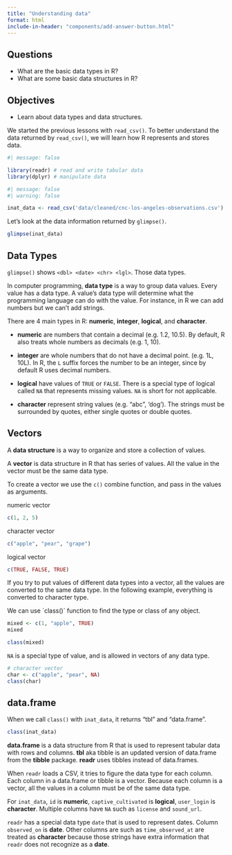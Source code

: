 ```yaml
---
title: "Understanding data"
format: html
include-in-header: "components/add-answer-button.html"
---
```


::: summary
## Questions

-   What are the basic data types in R?
-   What are some basic data structures in R?

## Objectives

-   Learn about data types and data structures.
:::

We started the previous lessons with `read_csv()`. To better understand the data returned by `read_csv()`, we will learn how R represents and stores data.

```r
#| message: false

library(readr) # read and write tabular data
library(dplyr) # manipulate data
```

```r
#| message: false
#| warning: false

inat_data <- read_csv('data/cleaned/cnc-los-angeles-observations.csv')

```

Let's look at the data information returned by `glimpse()`.

```r
glimpse(inat_data)
```

## Data Types

`glimpse()` shows `<dbl> <date> <chr> <lgl>`. Those data types.

In computer programming, **data type** is a way to group data values. Every value has a data type. A value's data type will determine what the programming language can do with the value. For instance, in R we can add numbers but we can't add strings.

There are 4 main types in R: **numeric**, **integer**, **logical**, and **character**.

-   **numeric** are numbers that contain a decimal (e.g. 1.2, 10.5). By default, R also treats whole numbers as decimals (e.g. 1, 10).

-   **integer** are whole numbers that do not have a decimal point. (e.g. 1L, 10L). In R, the `L` suffix forces the number to be an integer, since by default R uses decimal numbers.

-   **logical** have values of `TRUE` or `FALSE`. There is a special type of logical called `NA` that represents missing values. `NA` is short for not applicable.

-   **character** represent string values (e.g. "abc", 'dog'). The strings must be surrounded by quotes, either single quotes or double quotes.

## Vectors

A **data structure** is a way to organize and store a collection of values.

A **vector** is data structure in R that has series of values. All the value in the vector must be the same data type.

To create a vector we use the `c()` combine function, and pass in the values as arguments.

numeric vector

```r
c(1, 2, 5)
```

character vector

```r
c("apple", "pear", "grape")
```

logical vector

```r
c(TRUE, FALSE, TRUE)
```

If you try to put values of different data types into a vector, all the values are converted to the same data type. In the following example, everything is converted to character type.

We can use \`class()\` function to find the type or class of any object.

```r
mixed <- c(1, "apple", TRUE)
mixed

class(mixed)
```

`NA` is a special type of value, and is allowed in vectors of any data type.

```r
# character vector
char <- c("apple", "pear", NA)
class(char)
```

## data.frame

When we call `class()` with `inat_data`, it returns "tbl" and "data.frame".

```r
class(inat_data)
```

**data.frame** is a data structure from R that is used to represent tabular data with rows and columns. **tbl** aka tibble is an updated version of data.frame from the **tibble** package. **readr** uses tibbles instead of data.frames.

When `readr` loads a CSV, it tries to figure the data type for each column. Each column in a data.frame or tibble is a vector. Because each column is a vector, all the values in a column must be of the same data type.

For `inat_data`, `id` is **numeric**, `captive_cultivated` is **logical**, `user_login` is **character**. Multiple columns have `NA` such as `license` and `sound_url`.

`readr` has a special data type `date` that is used to represent dates. Column `observed_on` is **date**. Other columns are such as `time_observed_at` are treated as **character** because those strings have extra information that `readr` does not recognize as a **date**.
